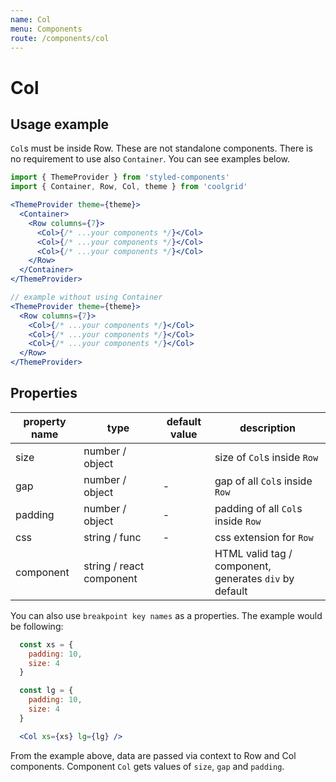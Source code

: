 ```yaml
---
name: Col
menu: Components
route: /components/col
---
```


# Col

## Usage example

`Col`s must be inside Row. These are not standalone components.
There is no requirement to use also `Container`. You can
see examples below.

```jsx
import { ThemeProvider } from 'styled-components'
import { Container, Row, Col, theme } from 'coolgrid'

<ThemeProvider theme={theme}>
  <Container>
    <Row columns={7}>
      <Col>{/* ...your components */}</Col>
      <Col>{/* ...your components */}</Col>
      <Col>{/* ...your components */}</Col>
    </Row>
  </Container>
</ThemeProvider>

// example without using Container
<ThemeProvider theme={theme}>
  <Row columns={7}>
    <Col>{/* ...your components */}</Col>
    <Col>{/* ...your components */}</Col>
    <Col>{/* ...your components */}</Col>
  </Row>
</ThemeProvider>

```

## Properties

| property name | type                     | default value | description                                            |
| ------------- | ------------------------ | ------------- | ------------------------------------------------------ |
| size          | number / object          |               | size of `Col`s inside `Row`                            |
| gap           | number / object          | -             | gap of all `Col`s inside `Row`                         |
| padding       | number / object          | -             | padding of all `Col`s inside `Row`                     |
| css           | string / func            | -             | css extension for `Row`                                |
| component     | string / react component |               | HTML valid tag / component, generates `div` by default |

You can also use `breakpoint key names` as a properties. The example would be following:

```jsx
  const xs = {
    padding: 10,
    size: 4
  }

  const lg = {
    padding: 10,
    size: 4
  }

  <Col xs={xs} lg={lg} />
```

From the example above, data are passed via context to Row and Col components.
Component `Col` gets values of `size`, `gap` and `padding`.
